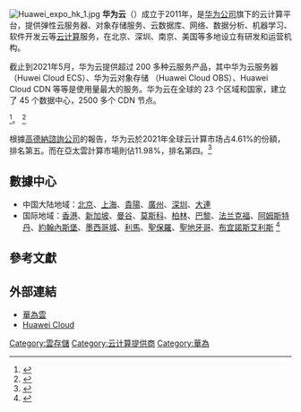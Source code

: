 {{NoteTA
|G1 = IT
|T=zh-cn:华为云; zh-tw:華為雲
|1=zh-cn:华为云; zh-tw:華為雲
}}
{{Infobox website
| name = 華為雲
| logo = [[File:Huawei_1.JPG|250px]]
| url = {{URL|https://www.huaweicloud.com/}}
| type = [[Web服務|Web服務]]、[[雲端運算|雲端運算]]、[[人工智能|人工智能]]
| foundation = {{CHN}}[[深圳市|深圳市]]（{{Start date|1987}}）

| location = {{CHN}}[[深圳市|深圳市]][[龍崗區|龍崗區]][[坂田|坂田]]華為基地
| locations = 
| area_served = 全球
| founder = [[任正非|任正非]]
| products = [[云计算|云计算]]服務
}}
[[File:Huawei_expo_hk_1.jpg|thumb]]
'''华为云'''（{{lang-en|HUAWEI CLOUD}}）成立于2011年，是[[华为公司|华为公司]]旗下的云计算平台，提供弹性云服务器、对象存储服务、云数据库、网络、数据分析、机器学习、软件开发云等[[云计算|云计算]]服务，在北京、深圳、南京、美国等多地设立有研发和运营机构。

截止到2021年5月，华为云提供超过 200 多种云服务产品，其中华为云服务器 （Huwei Cloud ECS）、华为云对象存储 （Huawei Cloud OBS）、Huawei Cloud CDN 等等是使用量最大的服务。华为云在全球的 23 个区域和国家，建立了 45 个数据中心，2500 多个 CDN 节点。

<ref>{{Cite web |url=https://www.huaweicloud.com/ |title=華為雲官網 |accessdate=2018-05-07 |archive-date=2018-05-07 |archive-url=https://web.archive.org/web/20180507154040/https://www.huaweicloud.com/ |dead-url=yes }}</ref>。
<ref>{{Cite web |url=https://www.huaweicloud.com/intl/en-us/product/ecs.html |title=华为云服务器 |accessdate=2018-05-07 |archive-date=2018-05-07 |archive-url=https://web.archive.org/web/20180507154040/https://www.huaweicloud.com/intl/en-us/product/ecs.html |dead-url=yes }}</ref>

根據[[高德纳咨询公司|高德納諮詢公司]]的報告，华为云於2021年全球云计算市场占4.61%的份額，排名第五。而在亞太雲計算市場則佔11.98%，排名第四。<ref>{{Cite web|title=Gartner：阿里云排名全球第三，市场份额连续六年上涨-新华网|url=http://gd.news.cn/newscenter/2022-04/15/c_1128563392.htm|access-date=2022-05-13|work=gd.news.cn}}</ref>

== 數據中心 ==
* 中国大陆地域：[[北京|北京]]、[[上海|上海]]、[[貴陽|貴陽]]、[[廣州|廣州]]、[[深圳|深圳]]、[[大連|大連]]
* 国际地域：[[香港|香港]]、[[新加坡|新加坡]]、[[曼谷|曼谷]]、[[莫斯科|莫斯科]]、[[柏林|柏林]]、[[巴黎|巴黎]]、[[法兰克福|法兰克福]]、[[阿姆斯特丹|阿姆斯特丹]]、[[約翰內斯堡|約翰內斯堡]]、[[墨西哥城|墨西哥城]]、[[利馬|利馬]]、[[聖保羅|聖保羅]]、[[聖地牙哥|聖地牙哥]]、[[布宜諾斯艾利斯|布宜諾斯艾利斯]] <ref>{{cite web |url=https://www.huaweicloud.com/global/ |title=地域和可用区 |publisher=Help.huawei.com |date= |accessdate=2019-07-06 |archive-date=2019-06-07 |archive-url=https://web.archive.org/web/20190607055230/https://www.huaweicloud.com/global/ |dead-url=yes }}</ref>

== 參考文獻 ==
{{Reflist}}

== 外部連結 ==
*[https://www.huaweicloud.com/ 華為雲]{{Wayback|url=https://www.huaweicloud.com/ |date=20180507154040 }}{{zh}}
*[https://www.huaweicloud.com/en-us/ Huawei Cloud]{{Wayback|url=https://www.huaweicloud.com/en-us/ |date=20180507154120 }}{{en}}

{{華為}}
{{云端运算}}
[[Category:雲存儲|Category:雲存儲]]
[[Category:云计算提供商|Category:云计算提供商]]
[[Category:華為|Category:華為]]